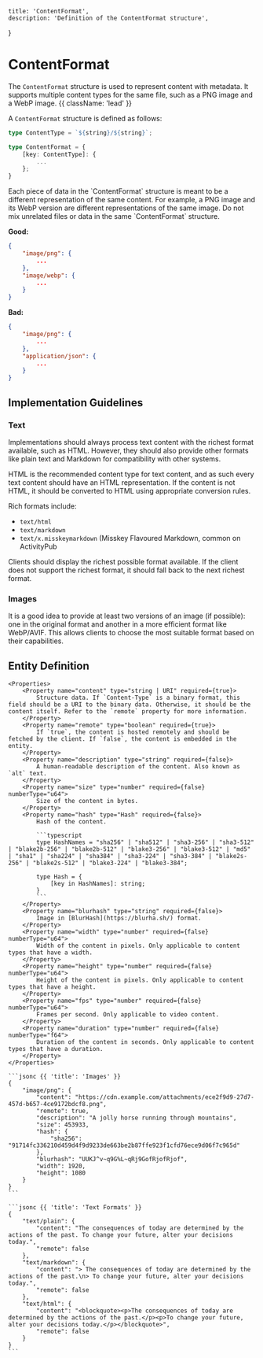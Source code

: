     title: 'ContentFormat',
    description: 'Definition of the ContentFormat structure',
}

# ContentFormat

The `ContentFormat` structure is used to represent content with metadata. It supports multiple content types for the same file, such as a PNG image and a WebP image. {{ className: 'lead' }}

A `ContentFormat` structure is defined as follows:

```typescript
type ContentType = `${string}/${string}`;

type ContentFormat = {
    [key: ContentType]: {
        ...
    };
}
```

<Note>
Each piece of data in the `ContentFormat` structure is meant to be a different representation of the same content. For example, a PNG image and its WebP version are different representations of the same image. Do not mix unrelated files or data in the same `ContentFormat` structure.

**Good:**
```json
{
    "image/png": {
        ...
    },
    "image/webp": {
        ...
    }
}
```

**Bad:**
```json
{
    "image/png": {
        ...
    },
    "application/json": {
        ...
    }
}
```
</Note>

## Implementation Guidelines

### Text

Implementations should always process text content with the richest format available, such as HTML. However, they should also provide other formats like plain text and Markdown for compatibility with other systems.

HTML is the recommended content type for text content, and as such every text content should have an HTML representation. If the content is not HTML, it should be converted to HTML using appropriate conversion rules.

Rich formats include:
- `text/html`
- `text/markdown`
- `text/x.misskeymarkdown` (Misskey Flavoured Markdown, common on ActivityPub

Clients should display the richest possible format available. If the client does not support the richest format, it should fall back to the next richest format.

### Images

It is a good idea to provide at least two versions of an image (if possible): one in the original format and another in a more efficient format like WebP/AVIF. This allows clients to choose the most suitable format based on their capabilities.

## Entity Definition

<Row>
  <Col>

    <Properties>
        <Property name="content" type="string | URI" required={true}>
            Structure data. If `Content-Type` is a binary format, this field should be a URI to the binary data. Otherwise, it should be the content itself. Refer to the `remote` property for more information.
        </Property>
        <Property name="remote" type="boolean" required={true}>
            If `true`, the content is hosted remotely and should be fetched by the client. If `false`, the content is embedded in the entity.
        </Property>
        <Property name="description" type="string" required={false}>
            A human-readable description of the content. Also known as `alt` text.
        </Property>
        <Property name="size" type="number" required={false} numberType="u64">
            Size of the content in bytes.
        </Property>
        <Property name="hash" type="Hash" required={false}>
            Hash of the content.

            ```typescript
            type HashNames = "sha256" | "sha512" | "sha3-256" | "sha3-512" | "blake2b-256" | "blake2b-512" | "blake3-256" | "blake3-512" | "md5" | "sha1" | "sha224" | "sha384" | "sha3-224" | "sha3-384" | "blake2s-256" | "blake2s-512" | "blake3-224" | "blake3-384";

            type Hash = {
                [key in HashNames]: string;
            }
            ```
        </Property>
        <Property name="blurhash" type="string" required={false}>
            Image in [BlurHash](https://blurha.sh/) format.
        </Property>
        <Property name="width" type="number" required={false} numberType="u64">
            Width of the content in pixels. Only applicable to content types that have a width.
        </Property>
        <Property name="height" type="number" required={false} numberType="u64">
            Height of the content in pixels. Only applicable to content types that have a height.
        </Property>
        <Property name="fps" type="number" required={false} numberType="u64">
            Frames per second. Only applicable to video content.
        </Property>
        <Property name="duration" type="number" required={false} numberType="f64">
            Duration of the content in seconds. Only applicable to content types that have a duration.
        </Property>
    </Properties>

  </Col>
  <Col sticky>

    ```jsonc {{ 'title': 'Images' }}
    {
        "image/png": {
            "content": "https://cdn.example.com/attachments/ece2f9d9-27d7-457d-b657-4ce9172bdcf8.png",
            "remote": true,
            "description": "A jolly horse running through mountains",
            "size": 453933,
            "hash": {
                "sha256": "91714fc336210d459d4f9d9233de663be2b87ffe923f1cfd76ece9d06f7c965d"
            },
            "blurhash": "UUKJ^v~q9G%L~qRj9GofRjofRjof",
            "width": 1920,
            "height": 1080
        }
    }
    ```

    ```jsonc {{ 'title': 'Text Formats' }}
    {
        "text/plain": {
            "content": "The consequences of today are determined by the actions of the past. To change your future, alter your decisions today.",
            "remote": false
        },
        "text/markdown": {
            "content": "> The consequences of today are determined by the actions of the past.\n> To change your future, alter your decisions today.",
            "remote": false
        },
        "text/html": {
            "content": "<blockquote><p>The consequences of today are determined by the actions of the past.</p><p>To change your future, alter your decisions today.</p></blockquote>",
            "remote": false
        }
    }
    ```

  </Col>
</Row>
